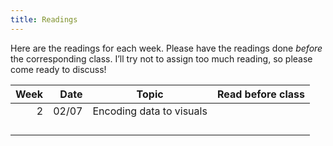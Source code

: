 ```yaml
---
title: Readings
---
```


Here are the readings for each week. Please have the readings done _before_ the corresponding class. I'll try not to assign too much reading, so please come ready to discuss!

| Week | Date  | Topic                    | Read before class |
| ---: | ----: | ------------------------ | ----------------- |
| 2    | 02/07 | Encoding data to visuals |                   |
|      |       |                          |                   |
|      |       |                          |                   |
|      |       |                          |                   |
|      |       |                          |                   |